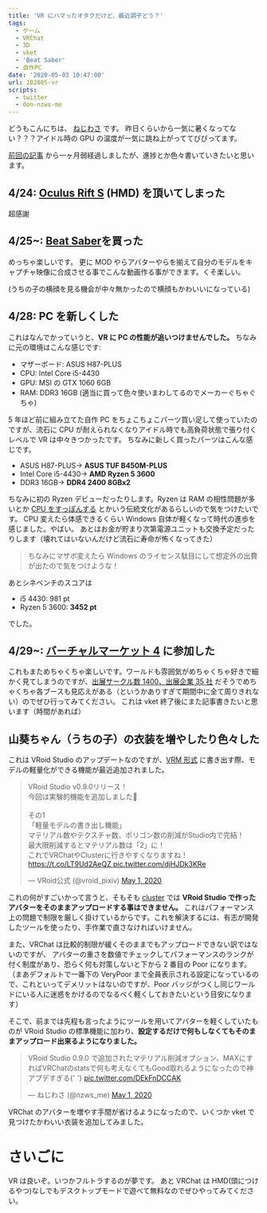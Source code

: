 ```yaml
---
title: 'VR にハマったオタクだけど、最近調子どう？'
tags:
  - ゲーム
  - VRChat
  - 3D
  - vket
  - 'Beat Saber'
  - 自作PC
date: '2020-05-03 10:47:00'
url: 202005-vr
scripts:
  - twitter
  - don-nzws-me
---
```


どうもこんにちは、 [ねじわさ](https://nzws.me) です。
昨日くらいから一気に暑くなってない？？？アイドル時の GPU の温度が一気に跳ね上がっててびびってます。

[前回の記事](https://blog.nzws.me/2020/04/hello-vrchat/) から一ヶ月弱経過しましたが、進捗とか色々書いていきたいと思います。

## 4/24: [Oculus Rift S](https://www.oculus.com/rift-s/?locale=ja_JP) (HMD) を頂いてしまった

<MastodonEmbed url="https://don.nzws.me/@nzws/104052982680156308" />

超感謝

## 4/25~: [Beat Saber](https://beatsaber.com/)を買った

<YouTube youtubeId="neEcPwQpzeg" skip={20} />

めっちゃ楽しいです。
更に MOD やらアバターやらを揃えて自分のモデルをキャプチャ映像に合成させる事でこんな動画作る事ができます。くそ楽しい。

<YouTube youtubeId="QcQ3DK2WU3Q" />

<YouTube youtubeId="coSO6pn3c7k" />

(うちの子の横顔を見る機会が中々無かったので横顔もかわいいになっている)

## 4/28: PC を新しくした

<MastodonEmbed url="https://don.nzws.me/@nzws/104073937862458074" />

<MastodonEmbed url="https://don.nzws.me/@nzws/104074705250172116" />

これはなんでかっていうと、**VR に PC の性能が追いつけませんでした。**
ちなみに元の環境はこんな感じです:

- マザーボード: ASUS H87-PLUS
- CPU: Intel Core i5-4430
- GPU: MSI の GTX 1060 6GB
- RAM: DDR3 16GB (適当に買って色々使いまわしてるのでメーカーぐちゃぐちゃ)

5 年ほど前に組み立てた自作 PC をちょこちょこパーツ買い足して使っていたのですが、流石に CPU が耐えられなくなりアイドル時でも高負荷状態で張り付くレベルで VR は中々きつかったです。
ちなみに新しく買ったパーツはこんな感じです。

- ASUS H87-PLUS→ **ASUS TUF B450M-PLUS**
- Intel Core i5-4430→ **AMD Ryzen 5 3600**
- DDR3 16GB→ **DDR4 2400 8GBx2**

ちなみに初の Ryzen デビューだったりします。Ryzen は RAM の相性問題が多いとか [CPU をすっぽんする](https://matome.naver.jp/odai/2140221070263749001) とかいう伝統文化があるらしいので気をつけたいです。
CPU 変えたら体感できるくらい Windows 自体が軽くなって時代の進歩を感じました。やばい。
あとはお金が貯まり次第電源ユニットも交換予定だったりします（壊れてはいないんだけど流石に寿命が怖くなってきた）

> ちなみにマザボ変えたら Windows のライセンス駄目にして想定外の出費が出たので気をつけような！

あとシネベンチのスコアは

- i5 4430: 981 pt
- Ryzen 5 3600: **3452 pt**

でした。

## 4/29~: [バーチャルマーケット 4](https://www.v-market.work/v4/) に参加した

<MastodonEmbed url="https://don.nzws.me/@nzws/104079700101846627" />

これもまためちゃくちゃ楽しいです。ワールドも雰囲気がめちゃくちゃ好きで細かく見てしまうのですが、[出展サークル数 1400、出展企業 35 社](https://prtimes.jp/main/html/rd/p/000000016.000034617.html) だそうでめちゃくちゃ各ブースも見応えがある（というかありすぎて期間中に全て周りきれない）のでぜひ行ってみてください。
これは vket 終了後にまた記事書きたいと思います（時間があれば）

## 山葵ちゃん（うちの子）の衣装を増やしたり色々した

これは VRoid Studio のアップデートなのですが、[VRM 形式](https://vrm.dev) に書き出す際、モデルの軽量化ができる機能が最近追加されました。

<blockquote className="twitter-tweet">
  <p lang="ja" dir="ltr">
    VRoid Studio v0.9.0リリース！
    <br />
    今回は実験的機能を追加しました🎉
    <br />
    <br />
    その1
    <br />
    「軽量モデルの書き出し機能」
    <br />
    マテリアル数やテクスチャ数、ポリゴン数の削減がStudio内で完結！
    <br />
    最大限削減するとマテリアル数は「2」に！
    <br />
    これでVRChatやClusterに行きやすくなりますね！<a href="https://t.co/LT9Ud2AeQZ">
      https://t.co/LT9Ud2AeQZ
    </a> <a href="https://t.co/djHJDk3KRe">pic.twitter.com/djHJDk3KRe</a>
  </p>
  &mdash; VRoid公式 (@vroid_pixiv) <a href="https://twitter.com/vroid_pixiv/status/1256233535918280705?ref_src=twsrc%5Etfw">May 1, 2020</a>
</blockquote>

これの何がすごいかって言うと、そもそも [cluster](https://cluster.mu) では **VRoid Studio で作ったアバターをそのままアップロードする事はできません。**
これはパフォーマンス上の問題で制限を厳しく掛けているからです。これを解決するには、有志が開発したツールを使ったり、手作業で直さなければいけません。

また、VRChat は比較的制限が緩くそのままでもアップロードできない訳ではないのですが、
アバターの重さを数値でチェックしてパフォーマンスのランクが付く制度があり、恐らく何も対策しないと下から 2 番目の Poor になります。
（まあデフォルトで一番下の VeryPoor まで全員表示される設定になっているので、これといってデメリットはないのですが、Poor バッジがつくし同じワールドにいる人に迷惑をかけるのでなるべく軽くしておきたいという目安になります）

そこで、前までは先程も言ったようにツールを用いてアバターを軽くしていたものが VRoid Studio の標準機能に加わり、**設定するだけで何もしなくてもそのままアップロード出来るようになりました。**

<blockquote className="twitter-tweet">
  <p lang="ja" dir="ltr">
    VRoid Studio 0.9.0
    で追加されたマテリアル削減オプション、MAXにすればVRChatのstatsで何も考えなくてもGood取れるようになったので神アプデすぎる{' '}
    <a href="https://t.co/DEkFnDCCAK">pic.twitter.com/DEkFnDCCAK</a>
  </p>
  &mdash; ねじわさ (@nzws_me) <a href="https://twitter.com/nzws_me/status/1256302538019581953?ref_src=twsrc%5Etfw">May 1, 2020</a>
</blockquote>

VRChat のアバターを増やす手間が省けるようになったので、いくつか vket で見つけたかわいい衣装を追加してみました。

<MastodonEmbed url="https://don.nzws.me/@nzws/104094845856006029" />

# さいごに

VR は良いぞ。いつかフルトラするのが夢です。
あと VRChat は HMD(頭につけるやつ)なしでもデスクトップモードで遊べて無料なのでぜひやってみてください。
